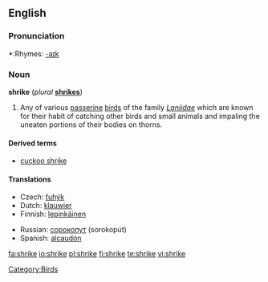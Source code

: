 ==English==

===Pronunciation===
*:Rhymes: [[Rhymes:English:-aɪk|-aɪk]]

===Noun===
{{wikipedia}}
'''shrike''' (''plural'' '''[[shrikes]]''')

# Any of various [[passerine]] [[bird]]s of the family ''[[Laniidae]]'' which are known for their habit of catching other birds and small animals and impaling the uneaten portions of their bodies on thorns.

====Derived terms====
*[[cuckoo shrike]]

====Translations====
{{top}}
* Czech: [[ťuhýk]] {{m}}
*Dutch: [[klauwier]] {{m}}
*Finnish: [[lepinkäinen]]
{{mid}}
*Russian: [[сорокопут]] (sorokopút) {{m}}
*Spanish: [[alcaudón]] {{m}}
{{bottom}}

[[Category:Birds]]

[[fa:shrike]]
[[io:shrike]]
[[pl:shrike]]
[[fi:shrike]]
[[te:shrike]]
[[vi:shrike]]